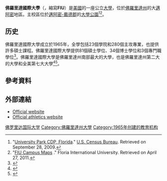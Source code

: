 {{NoteTA
|G1=USState
|G2=地名
|G3=Unit
}}
{{Infobox university
| name = 佛羅里達國際大學
|english_name = Florida International University
| SealImage = Florida Internation University seal.svg
| image = Florida International University.jpg
| image_upright = 0.8
| motto = {{lang|la|Spes Scientia Facultas}}<br />希望、知識和機會 ([[拉丁語|拉丁語]])
| mottoeng = 
| established = 1965年
| type = [[州立大學|州立大學]]<br />{{tsl|en|Space-grant university|國家空間資助學院和獎學金計劃|贈天大學}}
| academic_affiliations= {{unbulleted list
|[[佛羅里達州立大學系統|佛羅里達州立大學系統]]
|{{tsl|en|Association of Public and Land-grant Universities|公立與贈地大學協會}}
|[[橡樹嶺國家實驗室|橡樹嶺國家實驗室]]
|{{tsl|en|Oak Ridge Associated Universities|橡樹嶺大學聯盟}}
|{{tsl|nn|Southeastern Universities Research Association|東南部大學研究協會}}
}}
| endowment = 2.163億[[美元|美元]]（2019年）<ref>As of June 30, 2019. {{cite web|url=https://www.nacubo.org/-/media/Nacubo/Documents/EndowmentFiles/2019-NTSE-Endowment-Market-Values--FINAL-January-30-2020.ashx|title=U.S. and Canadian Institutions Listed by Fiscal Year (FY) 2019 Endowment Market Value and Change in Endowment Market Value from FY 2018 to FY 2019|publisher=National Association of College and University Business Officers and TIAA|access-date=2020-02-17|archive-date=2020-01-30|archive-url=https://web.archive.org/web/20200130175444/https://www.nacubo.org/-/media/Nacubo/Documents/EndowmentFiles/2019-NTSE-Endowment-Market-Values--FINAL-January-30-2020.ashx|dead-url=no}}</ref>
| budget = 15億美元（2019年）
| president = {{tsl|en|Mark B. Rosenberg|馬克∙羅森堡}}
| chairman = 克勞迪婭·普格（Claudia Puig）
| provost = 肯尼斯·弗頓（Kenneth G. Furton）
| staff = 9,856（2017年）
| faculty = 2,338（2016年）
| students = 58,787（2019年秋季）<ref name="aim.fiu.edu">{{cite web |url=https://aim.fiu.edu/factbook2016/dash.html |title=FIU : Accountability Dashboards : AIM |publisher=Aim.fiu.edu |date= |accessdate=2020-04-05 |archive-date=2019-06-26 |archive-url=https://web.archive.org/web/20190626093439/https://aim.fiu.edu/factbook2016/dash.html |dead-url=no }}</ref>
| undergrad = 41,794（2019年秋季）<ref name="aim.fiu.edu"/>
| postgrad = 16,993（2019年秋季）<ref name="aim.fiu.edu"/>
| city = [[邁阿密-戴德郡|邁阿密-戴德郡]][[大學公園_(佛羅里達州)|大學公園]]
| state = [[佛羅里達州|佛羅里達州]]
| country = {{USA}}
| campus = {{convert|578.1|acre|km2}}<br />總計：{{convert|580.3|acre|km2}}<ref>{{cite web |url=https://facilities.fiu.edu/images/pdf/Site/MMC.pdf |title=MMC |publisher=facilities.fiu.edu |date= |accessdate=2020-04-05 |archive-date=2020-02-18 |archive-url=https://web.archive.org/web/20200218001235/https://facilities.fiu.edu/images/pdf/Site/MMC.pdf |dead-url=no }}</ref><ref>{{cite web |url=https://opir.fiu.edu/FactBook2015/maj_bldg_mod.pdf |title=Fact book |publisher=opir.fiu.edu |date=2015 |accessdate=2020-04-05 |archive-date=2020-02-18 |archive-url=https://web.archive.org/web/20200218001238/https://opir.fiu.edu/FactBook2015/maj_bldg_mod.pdf |dead-url=no }}</ref>
| coor = {{Coord|25.757|-80.374|region:US_type:edu|display=title,inline}}
| colors = 藍色、金色<ref>{{cite web|archiveurl=https://web.archive.org/web/20160131210449/https://www.fiu.edu/brand/logo-standards/|url=https://www.fiu.edu/brand/logo-standards/|title=Logo Standards|archivedate=2016-01-31|publisher=Brand Florida International University - FIU|accessdate=2020-05-21|dead-url=no}}</ref><br />{{color box|#081E3F}} {{color box|#B6862C}}
| sporting_affiliations = [[NCAA第一級別|NCAA第一級別]] – [[合眾國聯盟|C-USA]]
| nickname = {{tsl|en|FIU Panthers|FIU黑豹|黑豹}}
| mascot = 玫瑰豹
| website = {{URL|www.fiu.edu}}
| logo = Florida International University logo.svg
| logo_size = 250px
}}
'''佛羅里達國際大學'''（{{lang-en|Florida International University}}，縮寫'''FIU'''）是[[美國|美國]]的一座公立[[大學|大學]]，位於[[佛羅里達州|佛羅里達州]]的大[[邁阿密|邁阿密]]地區。主校區位於[[邁阿密-戴德郡|邁阿密-戴德郡]]的[[大學公園_(佛羅里達州)|大學公園]]<ref>"[http://factfinder.census.gov/servlet/MapItDrawServlet?geo_id=16000US1273287&_bucket_id=50&tree_id=420&context=saff&_lang=en&_sse=on University Park CDP, Florida]{{dead link|date=2017年11月 |bot=InternetArchiveBot |fix-attempted=yes }}." [[U.S._Census_Bureau|U.S. Census Bureau]]. Retrieved on September 28, 2009.</ref><ref name="Campmaps">"[http://campusmaps.fiu.edu/ FIU Campus Maps] {{Wayback|url=http://campusmaps.fiu.edu/ |date=20141017235333 }}." Floria International University. Retrieved on April 27, 2011.</ref>。

==历史==
佛羅里達國際大學成立於1965年，全學包括23個學院和280個主攻專業，也提供許多碩士課程。佛羅里達國際大學提供81個碩士學位、34個博士學位和3個專門職學位<ref>{{cite web|url=http://government.fiu.edu/06DidYouKnow.asp|archiveurl=https://web.archive.org/web/20070612150608/http://government.fiu.edu/06DidYouKnow.asp|archivedate=2007-06-12|title=FIU, Did You Know?|accessdate=2007-06-01|deadurl=yes}}</ref>。佛羅里達國際大學是佛羅里達州南部最大的大學，也是佛羅里達州第二大的大學和全美第七大大學<ref>{{Cite web |url=http://metroatlantic.org/2013/02/11/americas-7th-largest-university-continues-to-grow/ |title=存档副本 |access-date=2014-08-21 |archive-url=https://web.archive.org/web/20141027222428/http://metroatlantic.org/2013/02/11/americas-7th-largest-university-continues-to-grow |archive-date=2014-10-27 |dead-url=yes }}</ref><ref name="endowment">{{cite web|url=http://www.miamitodaynews.com/news/080828/story-profile.shtml|title=Miami Today|accessdate=2008-08-28|archive-date=2009-02-02|archive-url=https://web.archive.org/web/20090202085447/http://www.miamitodaynews.com/news/080828/story-profile.shtml|dead-url=no}}</ref>。

==參考資料==
{{reflist}}

== 外部連結 ==
*[http://www.fiu.edu/ Official website] {{Wayback|url=http://www.fiu.edu/ |date=20201210173948 }}
*[http://www.fiusports.com/ Official athletics website] {{Wayback|url=http://www.fiusports.com/ |date=20201210073700 }}

[[Category:佛罗里达国际大学|]]
[[Category:佛羅里達州大學|Category:佛羅里達州大學]]
[[Category:1965年创建的教育机构|Category:1965年创建的教育机构]]